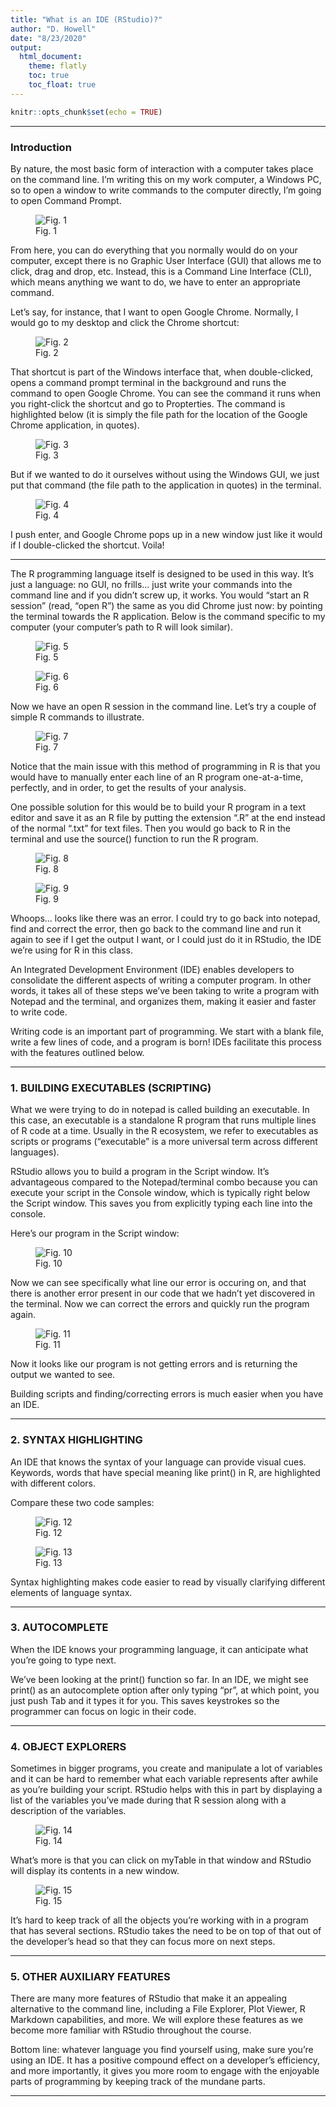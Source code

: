 ```yaml
---
title: "What is an IDE (RStudio)?"
author: "D. Howell"
date: "8/23/2020"
output: 
  html_document:
    theme: flatly
    toc: true
    toc_float: true
---
```


```r
knitr::opts_chunk$set(echo = TRUE)
```

***

### Introduction

By nature, the most basic form of interaction with a computer takes place on the command line. I'm writing this on my work computer, a Windows PC, so to open a window to write commands to the computer directly, I'm going to open Command Prompt. 

![Fig. 1](\\Users\\drew.howell\\Desktop/CSC-201/2020_Fall/20200824_Beginning with R ... Visualizing Data/Capture1.jpg)


From here, you can do everything that you normally would do on your computer, except there is no Graphic User Interface (GUI) that allows me to click, drag and drop, etc. Instead, this is a Command Line Interface (CLI), which means anything we want to do, we have to enter an appropriate command. 

Let's say, for instance, that I want to open Google Chrome. Normally, I would go to my desktop and click the Chrome shortcut:

![Fig. 2](\\Users\\drew.howell\\Desktop/CSC-201/2020_Fall/20200824_Beginning with R ... Visualizing Data/Capture2.jpg)

That shortcut is part of the Windows interface that, when double-clicked, opens a command prompt terminal in the background and runs the command to open Google Chrome. You can see the command it runs when you right-click the shortcut and go to Propterties. The command is highlighted below (it is simply the file path for the location of the Google Chrome application, in quotes).

![Fig. 3](\\Users\\drew.howell\\Desktop/CSC-201/2020_Fall/20200824_Beginning with R ... Visualizing Data/Capture3.jpg)

But if we wanted to do it ourselves without using the Windows GUI, we just put that command (the file path to the application in quotes) in the terminal.

![Fig. 4](\\Users\\drew.howell\\Desktop/CSC-201/2020_Fall/20200824_Beginning with R ... Visualizing Data/Capture4.jpg)

I push enter, and Google Chrome pops up in a new window just like it would if I double-clicked the shortcut. Voila!

***

The R programming language itself is designed to be used in this way. It's just a language: no GUI, no frills... just write your commands into the command line and if you didn't screw up, it works. You would "start an R session" (read, "open R") the same as you did Chrome just now: by pointing the terminal towards the R application. Below is the command specific to my computer (your computer's path to R will look similar).

![Fig. 5](\\Users\\drew.howell\\Desktop/CSC-201/2020_Fall/20200824_Beginning with R ... Visualizing Data/Capture5.jpg)

![Fig. 6](\\Users\\drew.howell\\Desktop/CSC-201/2020_Fall/20200824_Beginning with R ... Visualizing Data/Capture6.jpg)

Now we have an open R session in the command line. Let's try a couple of simple R commands to illustrate. 

![Fig. 7](\\Users\\drew.howell\\Desktop/CSC-201/2020_Fall/20200824_Beginning with R ... Visualizing Data/Capture7.jpg)

Notice that the main issue with this method of programming in R is that you would have to manually enter each line of an R program one-at-a-time, perfectly, and in order, to get the results of your analysis. 

One possible solution for this would be to build your R program in a text editor and save it as an R file by putting the extension ".R" at the end instead of the normal ".txt" for text files. Then you would go back to R in the terminal and use the source() function to run the R program. 

![Fig. 8](\\Users\\drew.howell\\Desktop/CSC-201/2020_Fall/20200824_Beginning with R ... Visualizing Data/Capture8.jpg)

![Fig. 9](\\Users\\drew.howell\\Desktop/CSC-201/2020_Fall/20200824_Beginning with R ... Visualizing Data/Capture9.jpg)

Whoops... looks like there was an error. I could try to go back into notepad, find and correct the error, then go back to the command line and run it again to see if I get the output I want, or I could just do it in RStudio, the IDE we're using for R in this class.

An Integrated Development Environment (IDE) enables developers to consolidate the different aspects of writing a computer program. In other words, it takes all of these steps we've been taking to write a program with Notepad and the terminal, and organizes them, making it easier and faster to write code. 

Writing code is an important part of programming. We start with a blank file, write a few lines of code, and a program is born! IDEs facilitate this process with the features outlined below.

***

### 1. BUILDING EXECUTABLES (SCRIPTING)

What we were trying to do in notepad is called building an executable. In this case, an executable is a standalone R program that runs multiple lines of R code at a time. Usually in the R ecosystem, we refer to executables as scripts or programs ("executable" is a more universal term across different languages).

RStudio allows you to build a program in the Script window. It's advantageous compared to the Notepad/terminal combo because you can execute your script in the Console window, which is typically right below the Script window. This saves you from explicitly typing each line into the console. 

Here's our program in the Script window:

![Fig. 10](\\Users\\drew.howell\\Desktop/CSC-201/2020_Fall/20200824_Beginning with R ... Visualizing Data/Capture10.jpg)

Now we can see specifically what line our error is occuring on, and that there is another error present in our code that we hadn't yet discovered in the terminal. Now we can correct the errors and quickly run the program again.

![Fig. 11](\\Users\\drew.howell\\Desktop/CSC-201/2020_Fall/20200824_Beginning with R ... Visualizing Data/Capture11.jpg)

Now it looks like our program is not getting errors and is returning the output we wanted to see. 

Building scripts and finding/correcting errors is much easier when you have an IDE.

***

### 2. SYNTAX HIGHLIGHTING

An IDE that knows the syntax of your language can provide visual cues. Keywords, words that have special meaning like print() in R, are highlighted with different colors.

Compare these two code samples:

![Fig. 12](\\Users\\drew.howell\\Desktop/CSC-201/2020_Fall/20200824_Beginning with R ... Visualizing Data/Capture12.jpg)

![Fig. 13](\\Users\\drew.howell\\Desktop/CSC-201/2020_Fall/20200824_Beginning with R ... Visualizing Data/Capture13.jpg)

Syntax highlighting makes code easier to read by visually clarifying different elements of language syntax.

***

### 3. AUTOCOMPLETE

When the IDE knows your programming language, it can anticipate what you’re going to type next.

We've been looking at the print() function so far. In an IDE, we might see print() as an autocomplete option after only typing "pr", at which point, you just push Tab and it types it for you. This saves keystrokes so the programmer can focus on logic in their code.

***

### 4. OBJECT EXPLORERS

Sometimes in bigger programs, you create and manipulate a lot of variables and it can be hard to remember what each variable represents after awhile as you're building your script. RStudio helps with this in part by displaying a list of the variables you've made during that R session along with a description of the variables.

![Fig. 14](\\Users\\drew.howell\\Desktop/CSC-201/2020_Fall/20200824_Beginning with R ... Visualizing Data/Capture14.jpg)

What's more is that you can click on myTable in that window and RStudio will display its contents in a new window. 

![Fig. 15](\\Users\\drew.howell\\Desktop/CSC-201/2020_Fall/20200824_Beginning with R ... Visualizing Data/Capture15.jpg)

It's hard to keep track of all the objects you're working with in a program that has several sections. RStudio takes the need to be on top of that out of the developer's head so that they can focus more on next steps. 

***

### 5. OTHER AUXILIARY FEATURES 

There are many more features of RStudio that make it an appealing alternative to the command line, including a File Explorer, Plot Viewer, R Markdown capabilities, and more. We will explore these features as we become more familiar with RStudio throughout the course. 

Bottom line: whatever language you find yourself using, make sure you're using an IDE. It has a positive compound effect on a developer's efficiency, and more importantly, it gives you more room to engage with the enjoyable parts of programming by keeping track of the mundane parts.  

***

